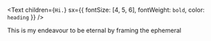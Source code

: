 <Text
  children={`Hi.`}
  sx={{ fontSize: [4, 5, 6], fontWeight: `bold`, color: `heading` }}
/>

This is my endeavour to be eternal by framing the ephemeral
